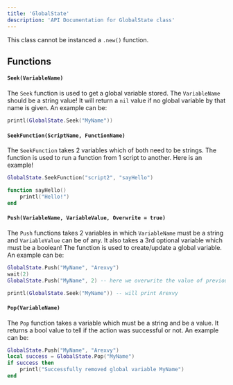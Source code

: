 ```yaml
---
title: 'GlobalState'
description: 'API Documentation for GlobalState class'
---
```


<Warning>This class cannot be instanced a `.new()` function.</Warning>

## Functions
#### `Seek(VariableName)`
The `Seek` function is used to get a global variable stored. The `VariableName` should be a string value! It will return a `nil` value if no global variable by that name is given. An example can be:
```lua
printl(GlobalState.Seek("MyName"))
```

#### `SeekFunction(ScriptName, FunctionName)`
The `SeekFunction` takes 2 variables which of both need to be strings. The function is used to run a function from 1 script to another. Here is an example!
```lua script1.clua
GlobalState.SeekFunction("script2", "sayHello")
```
```lua script2.clua
function sayHello()
    printl("Hello!")
end
```

#### `Push(VariableName, VariableValue, Overwrite = true)`
The `Push` functions takes 2 variables in which `VariableName` must be a string and `VariableValue` can be of any. It also takes a 3rd optional variable which must be a boolean! The function is used to create/update a global variable. An example can be:
```lua script1.clua
GlobalState.Push("MyName", "Arexvy")
wait(2)
GlobalState.Push("MyName", 2) -- here we overwrite the value of previously declared variable "MyName" to a integer with value of 2
```

```lua script2.clua
printl(GlobalState.Seek("MyName")) -- will print Arexvy
```

#### `Pop(VariableName)`
The `Pop` function takes a variable which must be a string and be a value. It returns a bool value to tell if the action was successful or not. An example can be:
```lua
GlobalState.Push("MyName", "Arexvy")
local success = GlobalState.Pop("MyName")
if success then 
    printl("Successfully removed global variable MyName")
end
```